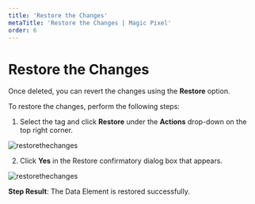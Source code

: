 ---
title: 'Restore the Changes'
metaTitle: 'Restore the Changes | Magic Pixel'
order: 6
---

# Restore the Changes

Once deleted, you can revert the changes using the **Restore** option. 

To restore the changes, perform the following steps:
1.	Select the tag and click **Restore** under the **Actions** drop-down on the top right corner.

![restorethechanges](/images/dataelementsimages/restore.png)

2.	Click **Yes** in the Restore confirmatory dialog box that appears.

![restorethechanges](/images/dataelementsimages/restoreconfirmatory.png)

**Step Result**: The Data Element is restored successfully.
